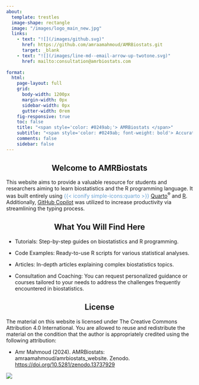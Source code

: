 ```yaml
---
about: 
  template: trestles
  image-shape: rectangle
  image: "/images/logo_main_new.jpg"
  links:
    - text: "![](/images/github.svg)"
      href: https://github.com/amraamahmoud/AMRBiostats.git
      target: _blank
    - text: "![](/images/line-md--email-arrow-up-twotone.svg)"
      href: mailto:consultation@amrbiostats.com
      
format: 
  html: 
    page-layout: full
    grid:
      body-width: 1200px
      margin-width: 0px
      sidebar-width: 0px
      gutter-width: 0rem
    fig-responsive: true
    toc: false
    title: "<span style='color: #0249ab;'> AMRBiostats </span>" 
    subtitle: "<span style='color: #0249ab; font-weight: bold'> Accurate, Modern, and Reliable Biostatistics </span>"  
    comments: false
    sidebar: false
---
```


::: {style="text-align: center"}
## Welcome to AMRBiostats {.unnumbered}
:::

This website aims to provide a valuable resource for students and researchers aiming to learn biostatistics and the R programming language. It was built entirely using [{{< iconify simple-icons:quarto >}}]{style="color: #68a1d3"} [Quarto](https://quarto.org/)^®^ and [R](https://www.r-project.org). Additionally, [GitHub Copilot](https://github.com/features/copilot) was utilized to increase productivity via streamlining the typing process.

::: {style="text-align: center"}
## What You Will Find Here {.unnumbered}
:::

-   Tutorials: Step-by-step guides on biostatistics and R programming.

-   Code Examples: Ready-to-use R scripts for various statistical analyses.

-   Articles: In-depth articles explaining complex biostatistics topics.

-   Consultation and Coaching: You can request personalized guidance or courses tailored to your needs to address the challenges frequently encountered in biostatistics.

::: {style="text-align: center"}
## License {.unnumbered}
:::

The material on this website is licensed under The Creative Commons Attribution 4.0 International. You are allowed to reuse and redistribute the material on the condition that the author is appropriately credited using the following attribution:

-   Amr Mahmoud (2024). AMRBiostats: amraamahmoud/amrbiostats_website. Zenodo. <https://doi.org/10.5281/zenodo.13737929>

[![](https://zenodo.org/badge/DOI/10.5281/zenodo.13737929.svg)](https://doi.org/10.5281/zenodo.13737929)
